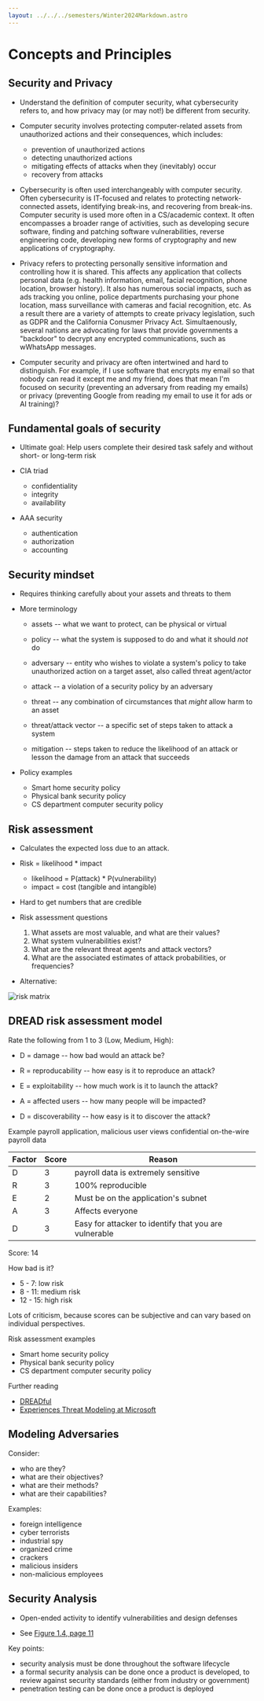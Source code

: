 ```yaml
---
layout: ../../../semesters/Winter2024Markdown.astro
---
```


# Concepts and Principles

## Security and Privacy

- Understand the definition of computer security, what cybersecurity refers to, and how privacy may (or may not!) be different from security.

- Computer security involves protecting computer-related assets from unauthorized actions and their consequences, which includes:

  - prevention of unauthorized actions
  - detecting unauthorized actions
  - mitigating effects of attacks when they (inevitably) occur
  - recovery from attacks

- Cybersecurity is often used interchangeably with computer security. Often cybersecurity is IT-focused and relates to protecting network-connected assets, identifying break-ins, and recovering from break-ins. Computer security is used more often in a CS/academic context. It often encompasses a broader range of activities, such as developing secure software, finding and patching software vulnerabilities, reverse engineering code, developing new forms of cryptography and new applications of cryptography.

- Privacy refers to protecting personally sensitive information and controlling how it is shared. This affects any application that collects personal data (e.g. health information, email, facial recognition, phone location, browser history). It also has numerous social impacts, such as ads tracking you online, police departments purchasing your phone location, mass surveillance with cameras and facial recognition, etc. As a result there are a variety of attempts to create privacy legislation, such as GDPR and the California Conusmer Privacy Act. Simultaenously, several nations are advocating for laws that provide governments a "backdoor" to decrypt any encrypted communications, such as wWhatsApp messages.

- Computer security and privacy are often intertwined and hard to distinguish. For example, if I use software that encrypts my email so that nobody can read it except me and my friend, does that mean I'm focused on security (preventing an adversary from reading my emails) or privacy (preventing Google from reading my email to use it for ads or AI training)?

## Fundamental goals of security

- Ultimate goal: Help users complete their desired task safely and without short- or long-term risk

- CIA triad

  - confidentiality
  - integrity
  - availability

- AAA security
  - authentication
  - authorization
  - accounting

## Security mindset

- Requires thinking carefully about your assets and threats to them

- More terminology

  - assets -- what we want to protect, can be physical or virtual

  - policy -- what the system is supposed to do and what it should _not_ do

  - adversary -- entity who wishes to violate a system's policy to take unauthorized action on a target asset, also called threat agent/actor

  - attack -- a violation of a security policy by an adversary

  - threat -- any combination of circumstances that _might_ allow harm to an asset

  - threat/attack vector -- a specific set of steps taken to attack a system

  - mitigation -- steps taken to reduce the likelihood of an attack or lesson the damage from an attack that succeeds

- Policy examples
  - Smart home security policy
  - Physical bank security policy
  - CS department computer security policy

## Risk assessment

- Calculates the expected loss due to an attack.

- Risk = likelihood \* impact

  - likelihood = P(attack) \* P(vulnerability)
  - impact = cost (tangible and intangible)

- Hard to get numbers that are credible

- Risk assessment questions

  1. What assets are most valuable, and what are their values?
  2. What system vulnerabilities exist?
  3. What are the relevant threat agents and attack vectors?
  4. What are the associated estimates of attack probabilities, or frequencies?

- Alternative:

![risk matrix](/images/risk-matrix.svg)

## DREAD risk assessment model

Rate the following from 1 to 3 (Low, Medium, High):

- D = damage -- how bad would an attack be?

- R = reproducability -- how easy is it to reproduce an attack?

- E = exploitability -- how much work is it to launch the attack?

- A = affected users -- how many people will be impacted?

- D = discoverability -- how easy is it to discover the attack?

Example payroll application, malicious user views confidential on-the-wire payroll data

| Factor | Score | Reason                                                |
| ------ | ----- | ----------------------------------------------------- |
| D      | 3     | payroll data is extremely sensitive                   |
| R      | 3     | 100% reproducible                                     |
| E      | 2     | Must be on the application's subnet                   |
| A      | 3     | Affects everyone                                      |
| D      | 3     | Easy for attacker to identify that you are vulnerable |

Score: 14

How bad is it?

- 5 - 7: low risk
- 8 - 11: medium risk
- 12 - 15: high risk

Lots of criticism, because scores can be subjective and can vary based on individual perspectives.

Risk assessment examples

- Smart home security policy
- Physical bank security policy
- CS department computer security policy

Further reading

- [DREADful](https://learn.microsoft.com/en-us/archive/blogs/david_leblanc/dreadful)
- [Experiences Threat Modeling at Microsoft](https://shostack.org/files/papers/modsec08/Shostack-ModSec08-Experiences-Threat-Modeling-At-Microsoft.pdf)

## Modeling Adversaries

Consider:

- who are they?
- what are their objectives?
- what are their methods?
- what are their capabilities?

Examples:

- foreign intelligence
- cyber terrorists
- industrial spy
- organized crime
- crackers
- malicious insiders
- non-malicious employees

## Security Analysis

- Open-ended activity to identify vulnerabilities and design defenses

- See [Figure 1.4, page 11](https://people.scs.carleton.ca/~paulv/toolsjewels/TJrev1/ch1-rev1.pdf)

Key points:

- security analysis must be done throughout the software lifecycle
- a formal security analysis can be done once a product is developed, to review against security standards (either from industry or government)
- penetration testing can be done once a product is deployed

